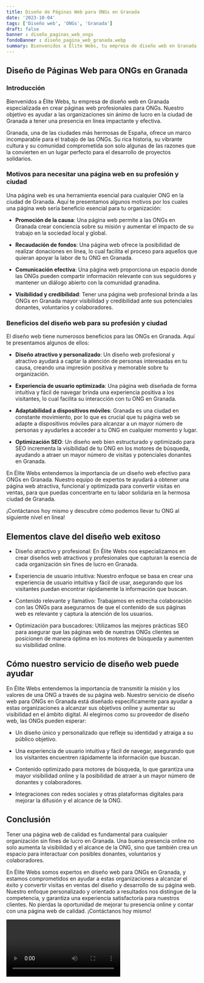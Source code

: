 ```yaml
---
title: Diseño de Páginas Web para ONGs en Granada
date: '2023-10-04'
tags: ['Diseño web', 'ONGs', 'Granada']
draft: false
banner : diseño_paginas_web_ongs
fondoBanner : diseño_pagina_web_granada.webp
summary: Bienvenidos a Élite Webs, tu empresa de diseño web en Granada especializada en crear páginas web profesionales para ONGs. Nuestro objetivo es ayudar a las organizaciones sin ánimo de lucro en la ciudad de Granada a tener una presencia en línea impactante y efectiva.
---
```


## Diseño de Páginas Web para ONGs en Granada

### Introducción

Bienvenidos a Élite Webs, tu empresa de diseño web en Granada especializada en crear páginas web profesionales para ONGs. Nuestro objetivo es ayudar a las organizaciones sin ánimo de lucro en la ciudad de Granada a tener una presencia en línea impactante y efectiva.

Granada, una de las ciudades más hermosas de España, ofrece un marco incomparable para el trabajo de las ONGs. Su rica historia, su vibrante cultura y su comunidad comprometida son solo algunas de las razones que la convierten en un lugar perfecto para el desarrollo de proyectos solidarios.

### Motivos para necesitar una página web en su profesión y ciudad

Una página web es una herramienta esencial para cualquier ONG en la ciudad de Granada. Aquí te presentamos algunos motivos por los cuales una página web sería beneficio esencial para tu organización:

- **Promoción de la causa**: Una página web permite a las ONGs en Granada crear conciencia sobre su misión y aumentar el impacto de su trabajo en la sociedad local y global.

- **Recaudación de fondos**: Una página web ofrece la posibilidad de realizar donaciones en línea, lo cual facilita el proceso para aquellos que quieran apoyar la labor de tu ONG en Granada.

- **Comunicación efectiva**: Una página web proporciona un espacio donde las ONGs pueden compartir información relevante con sus seguidores y mantener un diálogo abierto con la comunidad granadina.

- **Visibilidad y credibilidad**: Tener una página web profesional brinda a las ONGs en Granada mayor visibilidad y credibilidad ante sus potenciales donantes, voluntarios y colaboradores.

### Beneficios del diseño web para su profesión y ciudad

El diseño web tiene numerosos beneficios para las ONGs en Granada. Aquí te presentamos algunos de ellos:

- **Diseño atractivo y personalizado**: Un diseño web profesional y atractivo ayudará a captar la atención de personas interesadas en tu causa, creando una impresión positiva y memorable sobre tu organización.

- **Experiencia de usuario optimizada**: Una página web diseñada de forma intuitiva y fácil de navegar brinda una experiencia positiva a los visitantes, lo cual facilita su interacción con tu ONG en Granada.

- **Adaptabilidad a dispositivos móviles**: Granada es una ciudad en constante movimiento, por lo que es crucial que tu página web se adapte a dispositivos móviles para alcanzar a un mayor número de personas y ayudarles a acceder a tu ONG en cualquier momento y lugar.

- **Optimización SEO**: Un diseño web bien estructurado y optimizado para SEO incrementa la visibilidad de tu ONG en los motores de búsqueda, ayudando a atraer un mayor número de visitas y potenciales donantes en Granada.

En Élite Webs entendemos la importancia de un diseño web efectivo para ONGs en Granada. Nuestro equipo de expertos te ayudará a obtener una página web atractiva, funcional y optimizada para convertir visitas en ventas, para que puedas concentrarte en tu labor solidaria en la hermosa ciudad de Granada.

¡Contáctanos hoy mismo y descubre cómo podemos llevar tu ONG al siguiente nivel en línea!

<GifSeo />

<Cta />

## Elementos clave del diseño web exitoso

- Diseño atractivo y profesional: En Élite Webs nos especializamos en crear diseños web atractivos y profesionales que capturan la esencia de cada organización sin fines de lucro en Granada.

- Experiencia de usuario intuitiva: Nuestro enfoque se basa en crear una experiencia de usuario intuitiva y fácil de usar, asegurando que los visitantes puedan encontrar rápidamente la información que buscan.

- Contenido relevante y llamativo: Trabajamos en estrecha colaboración con las ONGs para asegurarnos de que el contenido de sus páginas web es relevante y captura la atención de los usuarios.

- Optimización para buscadores: Utilizamos las mejores prácticas SEO para asegurar que las páginas web de nuestras ONGs clientes se posicionen de manera óptima en los motores de búsqueda y aumenten su visibilidad online.

## Cómo nuestro servicio de diseño web puede ayudar

En Élite Webs entendemos la importancia de transmitir la misión y los valores de una ONG a través de su página web. Nuestro servicio de diseño web para ONGs en Granada está diseñado específicamente para ayudar a estas organizaciones a alcanzar sus objetivos online y aumentar su visibilidad en el ámbito digital. Al elegirnos como su proveedor de diseño web, las ONGs pueden esperar:

- Un diseño único y personalizado que refleje su identidad y atraiga a su público objetivo.

- Una experiencia de usuario intuitiva y fácil de navegar, asegurando que los visitantes encuentren rápidamente la información que buscan.

- Contenido optimizado para motores de búsqueda, lo que garantiza una mayor visibilidad online y la posibilidad de atraer a un mayor número de donantes y colaboradores.

- Integraciones con redes sociales y otras plataformas digitales para mejorar la difusión y el alcance de la ONG.

## Conclusión

Tener una página web de calidad es fundamental para cualquier organización sin fines de lucro en Granada. Una buena presencia online no solo aumenta la visibilidad y el alcance de la ONG, sino que también crea un espacio para interactuar con posibles donantes, voluntarios y colaboradores.

En Élite Webs somos expertos en diseño web para ONGs en Granada, y estamos comprometidos en ayudar a estas organizaciones a alcanzar el éxito y convertir visitas en ventas del diseño y desarrollo de su página web. Nuestro enfoque personalizado y orientado a resultados nos distingue de la competencia, y garantiza una experiencia satisfactoria para nuestros clientes. No pierdas la oportunidad de mejorar tu presencia online y contar con una página web de calidad. ¡Contáctanos hoy mismo!

<Video />

<CtaBot job='ONGs' city='Granada'/>

<Gmaps query='Granada+españa+maps' />
